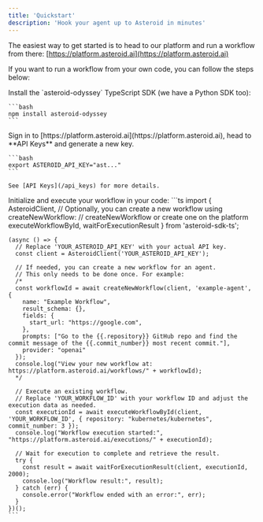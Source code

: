 ```yaml
---
title: 'Quickstart'
description: 'Hook your agent up to Asteroid in minutes'
---
```


The easiest way to get started is to head to our platform and run a workflow from there: [https://platform.asteroid.ai](https://platform.asteroid.ai)

If you want to run a workflow from your own code, you can follow the steps below:

<Steps>
  <Step title="Install dependencies">
    Install the `asteroid-odyssey` TypeScript SDK (we have a Python SDK too):

    ```bash
    npm install asteroid-odyssey
    ```
  </Step>
  <Step title="Generate an API key">
    Sign in to [https://platform.asteroid.ai](https://platform.asteroid.ai), head to **API Keys** and generate a new key.

    ```bash
    export ASTEROID_API_KEY="ast..."
    ``` 
    
    See [API Keys](/api_keys) for more details.
  </Step>
  <Step title="Initialise Asteroid">
    Initialize and execute your workflow in your code:
    ```ts
    import { 
      AsteroidClient, 
      // Optionally, you can create a new workflow using createNewWorkflow:
      // createNewWorkflow or create one on the platform
      executeWorkflowById, 
      waitForExecutionResult 
    } from 'asteroid-sdk-ts';

    (async () => {
      // Replace 'YOUR_ASTEROID_API_KEY' with your actual API key.
      const client = AsteroidClient('YOUR_ASTEROID_API_KEY');

      // If needed, you can create a new workflow for an agent.
      // This only needs to be done once. For example:
      /*
      const workflowId = await createNewWorkflow(client, 'example-agent', {
        name: "Example Workflow",
        result_schema: {},
        fields: {
          start_url: "https://google.com",
        },
        prompts: ["Go to the {{.repository}} GitHub repo and find the commit message of the {{.commit_number}} most recent commit."],
        provider: "openai"
      });
      console.log("View your new workflow at: https://platform.asteroid.ai/workflows/" + workflowId);
      */

      // Execute an existing workflow.
      // Replace 'YOUR_WORKFLOW_ID' with your workflow ID and adjust the execution data as needed.
      const executionId = await executeWorkflowById(client, 'YOUR_WORKFLOW_ID', { repository: "kubernetes/kubernetes", commit_number: 3 });
      console.log("Workflow execution started:", "https://platform.asteroid.ai/executions/" + executionId);

      // Wait for execution to complete and retrieve the result.
      try {
        const result = await waitForExecutionResult(client, executionId, 2000);
        console.log("Workflow result:", result);
      } catch (err) {
        console.error("Workflow ended with an error:", err);
      }
    })();
    ```
  </Step>
</Steps>
